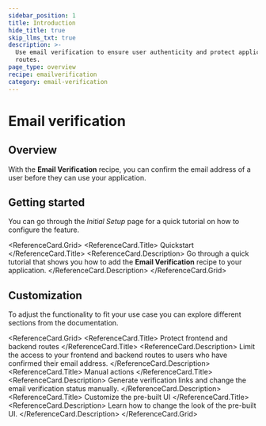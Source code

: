 ```yaml
---
sidebar_position: 1
title: Introduction
hide_title: true
skip_llms_txt: true
description: >-
  Use email verification to ensure user authenticity and protect application
  routes.
page_type: overview
recipe: emailverification
category: email-verification
---
```



# Email verification

## Overview

With the **Email Verification** recipe, you can confirm the email address of a user before they can use your application.

## Getting started

You can go through the *Initial Setup* page for a quick tutorial on how to configure the feature. 

<ReferenceCard.Grid>
  <ReferenceCard href="/docs/additional-verification/email-verification/initial-setup">
    <ReferenceCard.Title>
      Quickstart 
    </ReferenceCard.Title>
    <ReferenceCard.Description>
      Go through a quick tutorial that shows you how to add the **Email Verification** recipe to your application.
    </ReferenceCard.Description>
  </ReferenceCard>
</ReferenceCard.Grid>


## Customization 

To adjust the functionality to fit your use case you can explore different sections from the documentation. 

<ReferenceCard.Grid>
  <ReferenceCard href="/docs/additional-verification/email-verification/protecting-routes">
    <ReferenceCard.Title>
      Protect frontend and backend routes
    </ReferenceCard.Title>
    <ReferenceCard.Description>
      Limit the access to your frontend and backend routes to users who have confirmed their email address.
    </ReferenceCard.Description>
  </ReferenceCard>
  <ReferenceCard href="/docs/additional-verification/email-verification/manual-actions">
    <ReferenceCard.Title>
      Manual actions
    </ReferenceCard.Title>
    <ReferenceCard.Description>
      Generate verification links and change the email verification status manually.
    </ReferenceCard.Description>
  </ReferenceCard>
  <ReferenceCard href="/docs/additional-verification/email-verification/changing-style">
    <ReferenceCard.Title>
      Customize the pre-built UI
    </ReferenceCard.Title>
    <ReferenceCard.Description>
      Learn how to change the look of the pre-built UI.
    </ReferenceCard.Description>
  </ReferenceCard>
</ReferenceCard.Grid>



